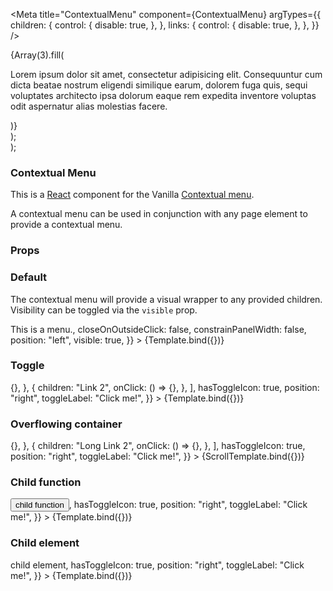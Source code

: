 

<Meta
  title="ContextualMenu"
  component={ContextualMenu}
  argTypes={{
    children: {
      control: {
        disable: true,
      },
    },
    links: {
      control: {
        disable: true,
      },
    },
  }}
/>

  <div
    style={{
      maxWidth: "30rem",
      maxHeight: "10rem",
      overflow: "auto",
      padding: "1rem",
    }}
  >
    <ContextualMenu {...args} />
    {Array(3).fill(
      <p>
        Lorem ipsum dolor sit amet, consectetur adipisicing elit. Consequuntur
        cum dicta beatae nostrum eligendi similique earum, dolorem fuga quis,
        sequi voluptates architecto ipsa dolorum eaque rem expedita inventore
        voluptas odit aspernatur alias molestias facere.
      </p>
    )}
    <ContextualMenu {...args} />
  </div>
);

  <div className="u-align--center">
    <ContextualMenu {...args} />
  </div>
);

### Contextual Menu

This is a [React](https://reactjs.org/) component for the Vanilla [Contextual menu](https://docs.vanillaframework.io/patterns//contextual-menu/).

A contextual menu can be used in conjunction with any page element to provide a contextual menu.

### Props

<ArgsTable of={ContextualMenu} />

### Default

The contextual menu will provide a visual wrapper to any provided children. Visibility can be toggled via the `visible` prop.

<Canvas>
  <Story
    name="Default"
    args={{
      children: <span style={{ padding: "1rem" }}>This is a menu.</span>,
      closeOnOutsideClick: false,
      constrainPanelWidth: false,
      position: "left",
      visible: true,
    }}
  >
    {Template.bind({})}
  </Story>
</Canvas>

### Toggle

<Canvas>
  <Story
    name="Toggle"
    args={{
      links: [
        {
          children: "Link 1",
          onClick: () => {},
        },
        {
          children: "Link 2",
          onClick: () => {},
        },
      ],
      hasToggleIcon: true,
      position: "right",
      toggleLabel: "Click me!",
    }}
  >
    {Template.bind({})}
  </Story>
</Canvas>

### Overflowing container

<Canvas>
  <Story
    name="Overflowing container"
    args={{
      links: [
        {
          children: "Link 1",
          onClick: () => {},
        },
        {
          children: "Long Link 2",
          onClick: () => {},
        },
      ],
      hasToggleIcon: true,
      position: "right",
      toggleLabel: "Click me!",
    }}
  >
    {ScrollTemplate.bind({})}
  </Story>
</Canvas>

### Child function

<Canvas>
  <Story
    name="Child function"
    args={{
      children: (close) => <Button onClick={close}>child function</Button>,
      hasToggleIcon: true,
      position: "right",
      toggleLabel: "Click me!",
    }}
  >
    {Template.bind({})}
  </Story>
</Canvas>

### Child element

<Canvas>
  <Story
    name="Child element"
    args={{
      children: <Button>child element</Button>,
      hasToggleIcon: true,
      position: "right",
      toggleLabel: "Click me!",
    }}
  >
    {Template.bind({})}
  </Story>
</Canvas>
